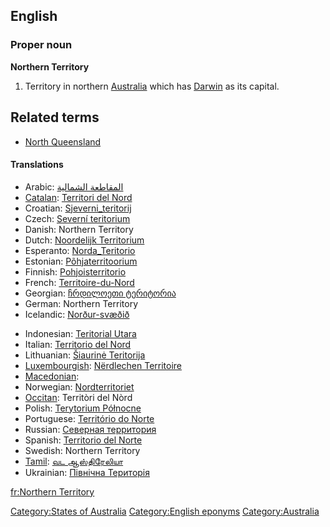 {{wikipedia}}
==English==

===Proper noun===
'''Northern Territory'''

# Territory in northern [[Australia]] which has [[Darwin]] as its capital.

==Related terms==
*[[North Queensland]]

====Translations====
{{trans-top|Territory in northern Australia}}
* Arabic: [[المقاطعة الشمالية]]
* [[Catalan]]: [[Territori del Nord]]
* Croatian: [[Sjeverni_teritorij]]
* Czech: [[Severní teritorium]]
* Danish: Northern Territory
* Dutch: [[Noordelijk Territorium]]
* Esperanto: [[Norda_Teritorio]]
* Estonian: [[Põhjaterritoorium]]
* Finnish: [[Pohjoisterritorio]]
* French: [[Territoire-du-Nord]] {{m}}
* Georgian: [[ჩრდილოეთი ტერიტორია]]
* German: Northern Territory
* Icelandic: [[Norður-svæðið]]
{{trans-mid}}
* Indonesian: [[Teritorial Utara]]
* Italian: [[Territorio del Nord]]
* Lithuanian: [[Šiaurinė Teritorija]]
* [[Luxembourgish]]: [[Nërdlechen Territoire]]
* [[Macedonian]]: {{t|mk|Северна Територија|f|tr=Séverna Teritórija|sc=Cyrl}}
* Norwegian: [[Nordterritoriet]]
* [[Occitan]]: Territòri del Nòrd
* Polish: [[Terytorium Północne]]
* Portuguese: [[Território do Norte]]
* Russian: [[Северная территория]]
* Spanish: [[Territorio del Norte]]
* Swedish: Northern Territory
* [[Tamil]]: [[வட ஆஸ்திரேலியா]]
* Ukrainian: [[Північна Територія]]
{{trans-bottom}}

[[Category:States of Australia]]
[[Category:English eponyms]]
[[Category:Australia]]

[[fr:Northern Territory]]